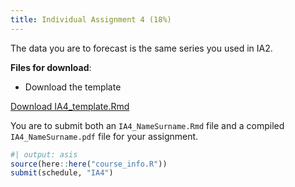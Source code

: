 ```yaml
---
title: Individual Assignment 4 (18%)
---
```


The data you are to forecast is the same series you used in IA2. 

**Files for download**:

* Download the template

::: {.callout appearance="minimal"}
<i class="bi bi-download"></i> [Download IA4_template.Rmd](assignment_data/IA4_template.Rmd){download="IA4_template.qmd"}
:::




You are to submit both an `IA4_NameSurname.Rmd` file and a compiled `IA4_NameSurname.pdf` file for your assignment.



```r
#| output: asis
source(here::here("course_info.R"))
submit(schedule, "IA4")
```
